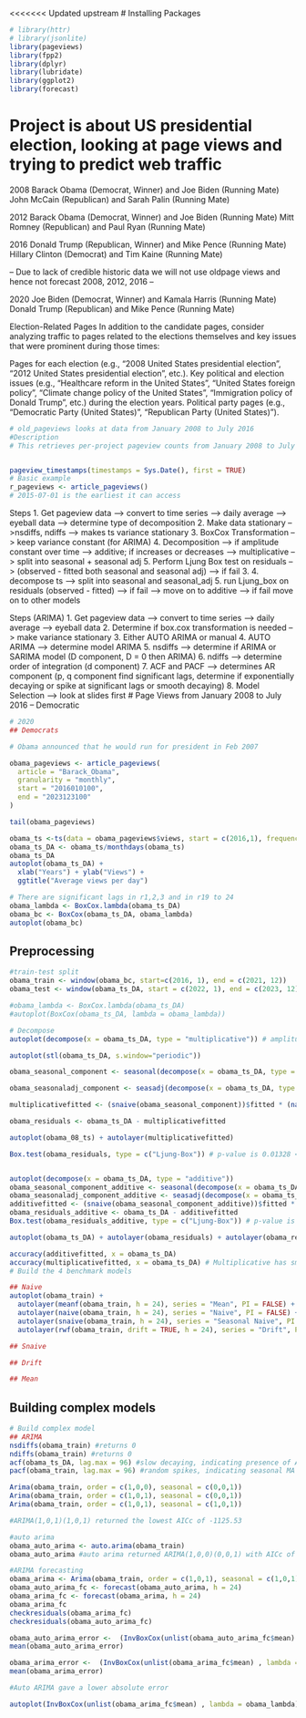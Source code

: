 <<<<<<< Updated upstream
# Installing Packages
```r
# library(httr)
# library(jsonlite)
library(pageviews)
library(fpp2)
library(dplyr)
library(lubridate)
library(ggplot2)
library(forecast)
```
# Project is about US presidential election, looking at page views and trying to predict web traffic

2008
Barack Obama (Democrat, Winner) and Joe Biden (Running Mate)
John McCain (Republican) and Sarah Palin (Running Mate)

2012
Barack Obama (Democrat, Winner) and Joe Biden (Running Mate)
Mitt Romney (Republican) and Paul Ryan (Running Mate)


2016
Donald Trump (Republican, Winner) and Mike Pence (Running Mate)
Hillary Clinton (Democrat) and Tim Kaine (Running Mate)

-- Due to lack of credible historic data we will not use oldpage views and hence not forecast 2008, 2012, 2016 -- 

2020
Joe Biden (Democrat, Winner) and Kamala Harris (Running Mate)
Donald Trump (Republican) and Mike Pence (Running Mate)

Election-Related Pages
In addition to the candidate pages, consider analyzing traffic to pages related to the elections themselves and key issues that were prominent during those times:

Pages for each election (e.g., "2008 United States presidential election", "2012 United States presidential election", etc.).
Key political and election issues (e.g., "Healthcare reform in the United States", "United States foreign policy", "Climate change policy of the United States", "Immigration policy of Donald Trump", etc.) during the election years.
Political party pages (e.g., "Democratic Party (United States)", "Republican Party (United States)").


```r
# old_pageviews looks at data from January 2008 to July 2016
#Description
# This retrieves per-project pageview counts from January 2008 to July 2016. These counts are calculated using the 'legacy' (read: old) model, which overcounts due to its inclusion of web-crawlers and similar automata.


pageview_timestamps(timestamps = Sys.Date(), first = TRUE)
# Basic example
r_pageviews <- article_pageviews()
# 2015-07-01 is the earliest it can access

```
Steps
1. Get pageview data --> convert to time series --> daily average --> eyeball data --> determine type of decomposition
2. Make data stationary -->nsdiffs, ndiffs --> makes ts variance stationary
3. BoxCox Transformation --> keep variance constant (for ARIMA)
4. Decomposition --> if amplitude constant over time --> additive; if increases or decreases --> multiplicative --> split into seasonal + seasonal adj
5. Perform Ljung Box test on residuals --> (observed - fitted both seasonal and seasonal adj) --> if fail
3. 
4. decompose ts --> split into seasonal and seasonal_adj
5. run Ljung_box on residuals (observed - fitted) --> if fail --> move on  to additive --> if fail move on to other models

Steps (ARIMA)
1. Get pageview data --> convert to time series --> daily average --> eyeball data
2. Determine if box.cox transformation is needed --> make variance stationary
3. Either AUTO ARIMA or manual
4. AUTO ARIMA --> determine model
ARIMA
5. nsdiffs --> determine if ARIMA or SARIMA model (D component, D = 0 then ARIMA)
6. ndiffs --> determine order of integration (d component)
7. ACF and PACF --> determines AR component (p, q component find significant lags, determine if exponentially decaying or spike at significant lags or smooth decaying)
8. Model Selection --> look at slides first
# Page Views from January 2008 to July 2016 -- Democratic
```r
# 2020
## Democrats

# Obama announced that he would run for president in Feb 2007

obama_pageviews <- article_pageviews(
  article = "Barack_Obama",
  granularity = "monthly",
  start = "2016010100",
  end = "2023123100"
)

tail(obama_pageviews)

obama_ts <-ts(data = obama_pageviews$views, start = c(2016,1), frequency = 12)
obama_ts_DA <- obama_ts/monthdays(obama_ts)
obama_ts_DA
autoplot(obama_ts_DA) +
  xlab("Years") + ylab("Views") +
  ggtitle("Average views per day")

# There are significant lags in r1,2,3 and in r19 to 24
obama_lambda <- BoxCox.lambda(obama_ts_DA)
obama_bc <- BoxCox(obama_ts_DA, obama_lambda)
autoplot(obama_bc)

```

## Preprocessing
```r
#train-test split
obama_train <- window(obama_bc, start=c(2016, 1), end = c(2021, 12))
obama_test <- window(obama_ts_DA, start = c(2022, 1), end = c(2023, 12))

#obama_lambda <- BoxCox.lambda(obama_ts_DA)
#autoplot(BoxCox(obama_ts_DA, lambda = obama_lambda))

# Decompose
autoplot(decompose(x = obama_ts_DA, type = "multiplicative")) # amplitude appears to be decreasing over time, hence multiplicative

autoplot(stl(obama_ts_DA, s.window="periodic"))

obama_seasonal_component <- seasonal(decompose(x = obama_ts_DA, type = "multiplicative"))

obama_seasonaladj_component <- seasadj(decompose(x = obama_ts_DA, type = "multiplicative"))

multiplicativefitted <- (snaive(obama_seasonal_component))$fitted * (naive(obama_seasonaladj_component))$fitted

obama_residuals <- obama_ts_DA - multiplicativefitted

autoplot(obama_08_ts) + autolayer(multiplicativefitted)

Box.test(obama_residuals, type = c("Ljung-Box")) # p-value is 0.01328 < 0.05 reject the null hypothesis. statistically significant autocorrelation in residuals at some lag.


autoplot(decompose(x = obama_ts_DA, type = "additive")) 
obama_seasonal_component_additive <- seasonal(decompose(x = obama_ts_DA, type = "additive"))
obama_seasonaladj_component_additive <- seasadj(decompose(x = obama_ts_DA, type = "additive"))
additivefitted <- (snaive(obama_seasonal_component_additive))$fitted * (naive(obama_seasonaladj_component_additive))$fitted
obama_residuals_additive <- obama_ts_DA - additivefitted
Box.test(obama_residuals_additive, type = c("Ljung-Box")) # p-value is 0.9752 > 0.05 do not reject the null hypothesis. Residuals do not contain autocorrelation.

autoplot(obama_ts_DA) + autolayer(obama_residuals) + autolayer(obama_residuals_additive) # Multiplicative decomposition is indeed better

accuracy(additivefitted, x = obama_ts_DA)
accuracy(multiplicativefitted, x = obama_ts_DA) # Multiplicative has smaller MAE
# Build the 4 benchmark models

## Naive 
autoplot(obama_train) +
  autolayer(meanf(obama_train, h = 24), series = "Mean", PI = FALSE) +
  autolayer(naive(obama_train, h = 24), series = "Naive", PI = FALSE) +
  autolayer(snaive(obama_train, h = 24), series = "Seasonal Naive", PI = FALSE) +
  autolayer(rwf(obama_train, drift = TRUE, h = 24), series = "Drift", PI = FALSE)

## Snaive

## Drift

## Mean
```
## Building complex models
```r
# Build complex model
## ARIMA
nsdiffs(obama_train) #returns 0
ndiffs(obama_train) #returns 0
acf(obama_ts_DA, lag.max = 96) #slow decaying, indicating presence of AR.
pacf(obama_train, lag.max = 96) #random spikes, indicating seasonal MA component

Arima(obama_train, order = c(1,0,0), seasonal = c(0,0,1)) 
Arima(obama_train, order = c(1,0,1), seasonal = c(0,0,1)) 
Arima(obama_train, order = c(1,0,1), seasonal = c(1,0,1)) 

#ARIMA(1,0,1)(1,0,1) returned the lowest AICc of -1125.53

#auto arima
obama_auto_arima <- auto.arima(obama_train)
obama_auto_arima #auto arima returned ARIMA(1,0,0)(0,0,1) with AICc of -1127.92

#ARIMA forecasting
obama_arima <- Arima(obama_train, order = c(1,0,1), seasonal = c(1,0,1)) 
obama_auto_arima_fc <- forecast(obama_auto_arima, h = 24)
obama_arima_fc <- forecast(obama_arima, h = 24)
obama_arima_fc
checkresiduals(obama_arima_fc)
checkresiduals(obama_auto_arima_fc)

obama_auto_arima_error <-  (InvBoxCox(unlist(obama_auto_arima_fc$mean) , lambda = obama_lambda) - obama_test)
mean(obama_auto_arima_error)

obama_arima_error <-  (InvBoxCox(unlist(obama_arima_fc$mean) , lambda = obama_lambda) - obama_test)
mean(obama_arima_error)

#Auto ARIMA gave a lower absolute error

autoplot(InvBoxCox(unlist(obama_arima_fc$mean) , lambda = obama_lambda), series = "ARIMA(1,0,1)(1,0,1)") + autolayer(obama_test) + autolayer(InvBoxCox(unlist(obama_auto_arima_fc$mean) , lambda = obama_lambda), series = "ARIMA(1,0,0)(0,0,1)")
```



















